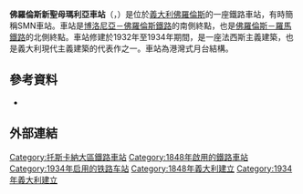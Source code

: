 {{Infobox station
| name        = 佛羅倫斯新聖母瑪利亞車站<br />Firenze Santa Maria Novella
| image       = Stazione Santa Maria Novella 2.JPG
| caption     = 車站建築外觀
| address     =50123[[佛羅倫斯|佛羅倫斯]]車站廣場
| country     = {{ITA}}
| iso_region  = IT-FI
| coordinates_display = inline,title
| latd  = 43 | latm  = 46 | lats  = 34 | latNS  = N
| longd = 11 | longm = 14 | longs = 53 | longEW = E
| elevation   = 
| owned       = [[RFI|RFI]]
| operator    = [[Grandi_Stazioni|Grandi Stazioni]]
| line        = {{Plainlist|
* [[博洛尼亞－佛羅倫斯高速鐵路|博洛尼亞－佛羅倫斯高速鐵路]] 
* [[博洛尼亞－佛羅倫斯鐵路|博洛尼亞－佛羅倫斯鐵路]]
* [[佛羅倫薩－羅馬高速鐵路|佛羅倫薩－羅馬高速鐵路]]
* [[羅馬－佛羅倫斯鐵路|羅馬－佛羅倫斯鐵路]]
* [[Viareggio－佛羅倫薩鐵路|Viareggio－佛羅倫薩]]
* [[Leopolda鐵路|佛羅倫薩－比薩－Livorno]]
* [[Faentina鐵路|佛羅倫薩－Faenza]]
 }}
| distance    = 距離[[羅馬特米尼車站|羅馬特米尼車站]]314.077公里
| platforms   = 19
| architect   = [[Gruppo_Toscano|Gruppo Toscano]]
| opened      = {{Start date|1848}}
| rebuilt     = {{Start date|1934}}
| closed      = 
| electrified = 
| map_type    = Italy
}}
'''佛羅倫斯新聖母瑪利亞車站'''（{{lang-it|Stazione di Santa Maria Novella}}，{{lang|it|SMN}}）是位於[[義大利|義大利]][[佛羅倫斯|佛羅倫斯]]的一座鐵路車站，有時簡稱SMN車站。車站是[[博洛尼亞－佛羅倫斯鐵路|博洛尼亞－佛羅倫斯鐵路]]的南側終點，也是[[佛羅倫斯－羅馬鐵路|佛羅倫斯－羅馬鐵路]]的北側終點。車站修建於1932年至1934年期間，是一座法西斯主義建築，也是義大利現代主義建築的代表作之一。車站為港灣式月台結構。

==參考資料==
* {{cite book | first=Guido | last=Zucconi | year=1995 | title=Florence: An Architectural Guide | edition=2001 Reprint | publisher=Arsenale Editrice | location=San Giovanni Lupatoto (Vr) | isbn=88-7743-147-4 | page=130}}

==外部連結==
{{Commonscat-inline|Firenze Santa Maria Novella train station|Firenze Santa Maria Novella}}

[[Category:托斯卡納大區鐵路車站|Category:托斯卡納大區鐵路車站]]
[[Category:1848年啟用的鐵路車站|Category:1848年啟用的鐵路車站]]
[[Category:1934年启用的铁路车站|Category:1934年启用的铁路车站]]
[[Category:1848年義大利建立|Category:1848年義大利建立]]
[[Category:1934年義大利建立|Category:1934年義大利建立]]